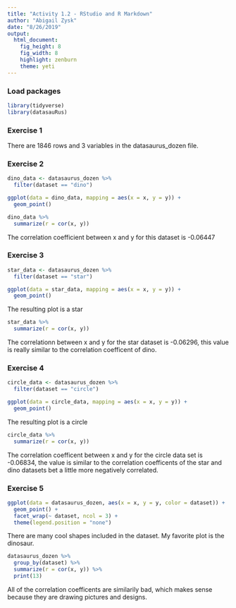```yaml
---
title: "Activity 1.2 - RStudio and R Markdown"
author: "Abigail Zysk"
date: "8/26/2019"
output: 
  html_document: 
    fig_height: 8
    fig_width: 8
    highlight: zenburn
    theme: yeti
---
```


### Load packages

```r
library(tidyverse) 
library(datasauRus)
```


### Exercise 1

There are 1846 rows and 3 variables in the datasaurus_dozen file. 

### Exercise 2

```r
dino_data <- datasaurus_dozen %>%
  filter(dataset == "dino")

ggplot(data = dino_data, mapping = aes(x = x, y = y)) +
  geom_point()
```


```r
dino_data %>%
  summarize(r = cor(x, y))
```
The correlation coefficient between x and y for this dataset is -0.06447

### Exercise 3


```r
star_data <- datasaurus_dozen %>%
  filter(dataset == "star")

ggplot(data = star_data, mapping = aes(x = x, y = y)) +
  geom_point()

```

The resulting plot is a star

```r
star_data %>%
  summarize(r = cor(x, y))
```

The correlationn between x and y for the star dataset is -0.06296, this value is really similar to the correlation coefficent of dino.

### Exercise 4


```r
circle_data <- datasaurus_dozen %>%
  filter(dataset == "circle")

ggplot(data = circle_data, mapping = aes(x = x, y = y)) +
  geom_point()
```

The resulting plot is a circle

```r
circle_data %>%
  summarize(r = cor(x, y))
```

The correlation coefficent between x and y for the circle data set is -0.06834, the value is similar to the correlation coefficents of the star and dino datasets bet a little more negatively correlated.

### Exercise 5

```r
ggplot(data = datasaurus_dozen, aes(x = x, y = y, color = dataset)) +
  geom_point() +
  facet_wrap(~ dataset, ncol = 3) +
  theme(legend.position = "none")

```

There are many cool shapes included in the dataset. My favorite plot is the dinosaur. 

```r
datasaurus_dozen %>%
  group_by(dataset) %>%
  summarize(r = cor(x, y)) %>%
  print(13)
```
All of the correlation coefficents are similarily bad, which makes sense because they are drawing pictures and designs. 